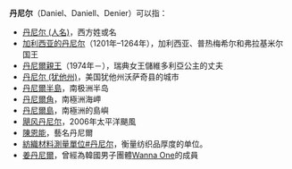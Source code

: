 '''丹尼尔'''（Daniel、Daniell、Denier）可以指：

*[[丹尼尔_(人名)|丹尼尔 (人名)]]，西方姓或名
*[[加利西亚的丹尼尔|加利西亚的丹尼尔]]（1201年–1264年），加利西亚、普热梅希尔和弗拉基米尔国王
*[[丹尼爾親王|丹尼爾親王]]（1974年－），瑞典女王儲維多利亞公主的丈夫
*[[丹尼尔_(犹他州)|丹尼尔 (犹他州)]]，美国犹他州沃萨奇县的城市
*[[丹尼爾半島|丹尼爾半島]]，南极洲半岛
*[[丹尼爾角|丹尼爾角]]，南極洲海岬
*[[丹尼爾島|丹尼爾島]]，南極洲的島嶼
*[[飓风丹尼尔|飓风丹尼尔]]，2006年太平洋颶風
*[[陳恩能|陳恩能]]，藝名丹尼爾
*[[紡織材料測量單位#丹尼尔|紡織材料測量單位#丹尼尔]]，衡量纺织品厚度的单位。
*[[姜丹尼爾|姜丹尼爾]]，曾經為韓國男子團體[[Wanna_One|Wanna One]]的成員

{{Disambig|Cat=三字消歧义}}